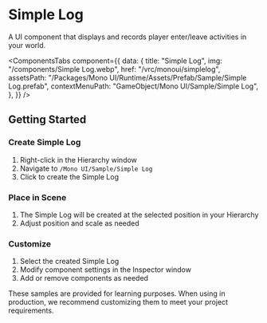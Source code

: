 
# Simple Log

A UI component that displays and records player enter/leave activities in your world.

<ComponentsTabs
  component={{
    data: {
      title: "Simple Log",
      img: "/components/Simple Log.webp",
      href: "/vrc/monoui/simplelog",
      assetsPath:
        "/Packages/Mono UI/Runtime/Assets/Prefab/Sample/Simple Log.prefab",
      contextMenuPath: "GameObject/Mono UI/Sample/Simple Log",
    },
  }}
/>

## Getting Started

<Steps>

### Create Simple Log

1. Right-click in the Hierarchy window
2. Navigate to `/Mono UI/Sample/Simple Log`
3. Click to create the Simple Log

### Place in Scene

1. The Simple Log will be created at the selected position in your Hierarchy
2. Adjust position and scale as needed

### Customize

1. Select the created Simple Log
2. Modify component settings in the Inspector window
3. Add or remove components as needed

</Steps>

<Callout type="info">
  These samples are provided for learning purposes. When using in production, we
  recommend customizing them to meet your project requirements.
</Callout>
